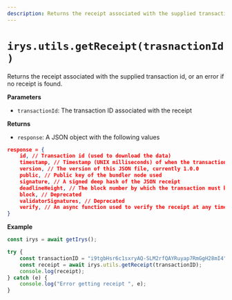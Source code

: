 ```yaml
---
description: Returns the receipt associated with the supplied transaction id
---
```



# `irys.utils.getReceipt(trasnactionId)`

Returns the receipt associated with the supplied transaction id, or an error if no receipt is found.

**Parameters**

<div className="-mt-6" />

- `transactionId`: The transaction ID associated with the receipt

**Returns**

<div className="-mt-6" />

- `response`: A JSON object with the following values

```json
response = {
	id, // Transaction id (used to download the data)
	timestamp, // Timestamp (UNIX milliseconds) of when the transaction was created and verified
	version, // The version of this JSON file, currently 1.0.0
	public, // Public key of the bundler node used
	signature, // A signed deep hash of the JSON receipt
	deadlineHeight, // The block number by which the transaction must be finalized on Arweave
	block, // Deprecated
	validatorSignatures, // Deprecated
	verify, // An async function used to verify the receipt at any time
}
```

**Example**

```js
const irys = await getIrys();

try {
	const transactionID = "i9tgbHsr6c1sxryAQ-SLM2rfQAYRuyap7RmGgH28mI4"; // Your transaction Id
	const receipt = await irys.utils.getReceipt(transactionID);
	console.log(receipt);
} catch (e) {
	console.log("Error getting receipt ", e);
}
```
